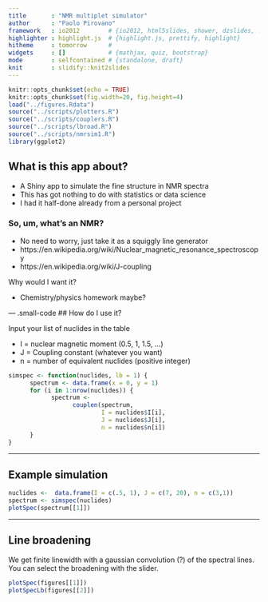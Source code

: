 ```yaml
---
title       : "NMR multiplet simulator"
author      : "Paolo Pirovano"
framework   : io2012        # {io2012, html5slides, shower, dzslides, ...}
highlighter : highlight.js  # {highlight.js, prettify, highlight}
hitheme     : tomorrow      # 
widgets     : []            # {mathjax, quiz, bootstrap}
mode        : selfcontained # {standalone, draft}
knit        : slidify::knit2slides
---
```


<style>
.small-code pre code {
  font-size: 1em;
}
</style>

```r
knitr::opts_chunk$set(echo = TRUE)
knitr::opts_chunk$set(fig.width=20, fig.height=4)
load("../figures.Rdata")
source("../scripts/plotters.R")
source("../scripts/couplers.R")
source("../scripts/lbroad.R")
source("../scripts/nmrsim1.R")
library(ggplot2)
```

## What is this app about?


- A Shiny app to simulate the fine structure in NMR spectra
- This has got nothing to do with statistics or data science
- I had it half-done already from a personal project

### So, um, what's an NMR?


- No need to worry, just take it as a squiggly line generator
- https://en.wikipedia.org/wiki/Nuclear_magnetic_resonance_spectroscopy
- https://en.wikipedia.org/wiki/J-coupling

Why would I want it?

- Chemistry/physics homework maybe?

--- .small-code
## How do I use it?

Input your list of nuclides in the table

- I = nuclear magnetic moment (0.5, 1, 1.5, ...)
- J = Coupling constant (whatever you want)
- n = number of equivalent nuclides (positive integer)

``` r
simspec <- function(nuclides, lb = 1) {
      spectrum <- data.frame(x = 0, y = 1)
      for (i in 1:nrow(nuclides)) {
            spectrum <-
                  couplen(spectrum,
                          I = nuclides$I[i],
                          J = nuclides$J[i],
                          n = nuclides$n[i])
      }
}
```

---

## Example simulation

``` r
nuclides <-  data.frame(I = c(.5, 1), J = c(7, 20), n = c(3,1))
spectrum <- simspec(nuclides)
plotSpec(spectrum[[1]])
```

---

## Line broadening

We get finite linewidth with a gaussian convolution (?) of the spectral lines.
You can select the broadening with the slider.

``` r
plotSpec(figures[[1]])
plotSpecLb(figures[[2]])
```



